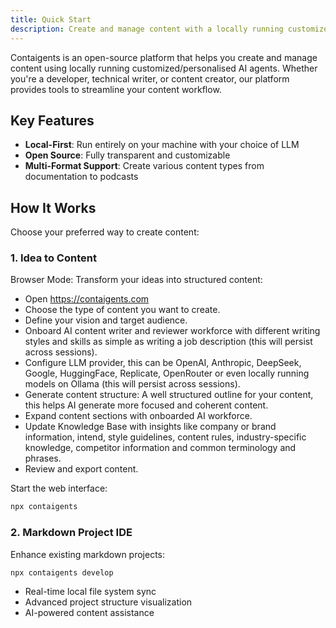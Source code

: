 ```yaml
---
title: Quick Start
description: Create and manage content with a locally running customized/personalised AI workforce
---
```


Contaigents is an open-source platform that helps you create and manage content using locally running customized/personalised AI agents. Whether you're a developer, technical writer, or content creator, our platform provides tools to streamline your content workflow.

## Key Features

- **Local-First**: Run entirely on your machine with your choice of LLM
- **Open Source**: Fully transparent and customizable
- **Multi-Format Support**: Create various content types from documentation to podcasts

## How It Works

Choose your preferred way to create content:

### 1. Idea to Content

Browser Mode:
Transform your ideas into structured content:

- Open https://contaigents.com
- Choose the type of content you want to create.
- Define your vision and target audience.
- Onboard AI content writer and reviewer workforce with different writing styles and skills as simple as writing a job description (this will persist across sessions).
- Configure LLM provider, this can be OpenAI, Anthropic, DeepSeek, Google, HuggingFace, Replicate, OpenRouter or even locally running models on Ollama (this will persist across sessions).
- Generate content structure: A well structured outline for your content, this helps AI generate more focused and coherent content.
- Expand content sections with onboarded AI workforce.
- Update Knowledge Base with insights like company or brand information, intend, style guidelines, content rules, industry-specific knowledge, competitor information and common terminology and phrases.
- Review and export content.

Start the web interface:

```bash
npx contaigents
```

### 2. Markdown Project IDE

Enhance existing markdown projects:

```bash
npx contaigents develop
```

- Real-time local file system sync
- Advanced project structure visualization
- AI-powered content assistance
